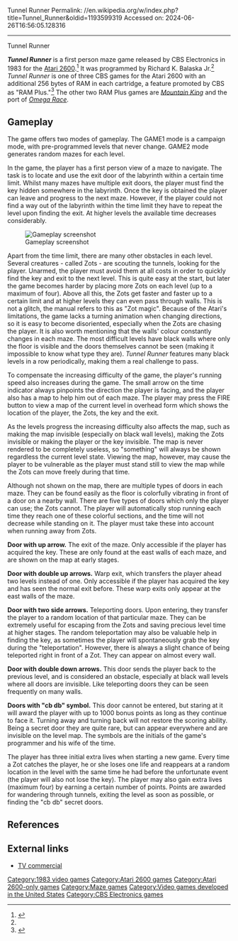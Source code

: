Tunnel Runner
Permalink: //en.wikipedia.org/w/index.php?title=Tunnel_Runner&oldid=1193599319
Accessed on: 2024-06-26T16:56:05.128316



------
Tunnel Runner
{{Infobox video game
| title = 
| collapsible = 
| state = 
| image =  Tunnel Runner Cover.jpg
| caption = 
| developer =
| publisher = [[CBS Electronics]]
| designer = Richard K. Balaska Jr.<ref name=giantlist/>
| released = {{vgrelease|NA|1983}}
| genre = [[List of maze video games|Maze]]
| modes = 
| platforms = [[Atari 2600]]
}}

'''''Tunnel Runner''''' is a first person maze game released by CBS Electronics in 1983 for the [[Atari 2600]].<ref name="amania">{{cite web |title=Tunnel Runner |url=http://www.atarimania.com/game-atari-2600-vcs-tunnel-runner_8142.html |website=Atari Mania}}</ref> It was programmed by Richard K. Balaska Jr.<ref name=giantlist/> ''Tunnel Runner'' is one of three CBS games for the Atari 2600 with an additional 256 bytes of RAM in each cartridge, a feature promoted by CBS as "RAM Plus."<ref name="8bitcentral">{{cite web |title=Did CBS Electronics deliver the 1st FPS in 1983, on the Atari 2600, w/ Tunnel Runner via RAM Plus? |url=http://www.8-bitcentral.com/blog/2014/ramPlus.html |website=8-Bit Central.com|date=March 6, 2014}}</ref> The other two RAM Plus games are ''[[Mountain King (video game)|Mountain King]]'' and the port of ''[[Omega Race]]''.

==Gameplay==
{{Unreferenced|section|date=July 2019}}
The game offers two modes of gameplay. The GAME1 mode is a campaign mode, with pre-programmed levels that never change. GAME2 mode generates random mazes for each level.

In the game, the player has a first person view of a maze to navigate. The task is to locate and use the exit door of the labyrinth within a certain time limit. Whilst many mazes have multiple exit doors, the player must find the key hidden somewhere in the labyrinth. Once the key is obtained the player can leave and progress to the next maze. However, if the player could not find a way out of the labyrinth within the time limit they have to repeat the level upon finding the exit. At higher levels the available time decreases considerably.

[[File:Tunnel Runner Screenshot.png|thumb|left|Gameplay screenshot]]

Apart from the time limit, there are many other obstacles in each level. Several creatures - called Zots - are scouting the tunnels, looking for the player. Unarmed, the player must avoid them at all costs in order to quickly find the key and exit to the next level. This is quite easy at the start, but later the game becomes harder by placing more Zots on each level (up to a maximum of four). Above all this, the Zots get faster and faster up to a certain limit and at higher levels they can even pass through walls. This is not a glitch, the manual refers to this as "Zot magic". Because of the Atari's limitations, the game lacks a turning animation when changing directions, so it is easy to become disoriented, especially when the Zots are chasing the player. 
It is also worth mentioning that the walls' colour constantly changes in each maze. The most difficult levels have black walls where only the floor is visible and the doors themselves cannot be seen (making it impossible to know what type they are). ''Tunnel Runner'' features many black levels in a row periodically, making them a real challenge to pass.

To compensate the increasing difficulty of the game, the player's running speed also increases during the game. The small arrow on the time indicator always pinpoints the direction the player is facing, and the player also has a map to help him out of each maze. The player may press the FIRE button to view a map of the current level in overhead form which shows the location of the player, the Zots, the key and the exit.

As the levels progress the increasing difficulty also affects the map, such as making the map invisible (especially on black wall levels), making the Zots invisible or making the player or the key invisible. The map is never rendered to be completely useless, so "something" will always be shown regardless the current level state. Viewing the map, however, may cause the player to be vulnerable as the player must stand still to view the map while the Zots can move freely during that time.

Although not shown on the map, there are multiple types of doors in each maze. They can be found easily as the floor is colorfully vibrating in front of a door on a nearby wall. There are five types of doors which only the player can use; the Zots cannot. The player will automatically stop running each time they reach one of these colorful sections, and the time will not decrease while standing on it. The player must take these into account when running away from Zots.

'''Door with up arrow.''' The exit of the maze. Only accessible if the player has acquired the key. These are only found at the east walls of each maze, and are shown on the map at early stages.

'''Door with double up arrows.''' Warp exit, which transfers the player ahead two levels instead of one. Only accessible if the player has acquired the key and has seen the normal exit before. These warp exits only appear at the east walls of the maze.

'''Door with two side arrows.''' Teleporting doors. Upon entering, they transfer the player to a random location of that particular maze. They can be extremely useful for escaping from the Zots and saving precious level time at higher stages. The random teleportation may also be valuable help in finding the key, as sometimes the player will spontaneously grab the key during the "teleportation". However, there is always a slight chance of being teleported right in front of a Zot. They can appear on almost every wall.

'''Door with double down arrows.''' This door sends the player back to the previous level, and is considered an obstacle, especially at black wall levels where all doors are invisible. Like teleporting doors they can be seen frequently on many walls.

'''Doors with "cb db" symbol.''' This door cannot be entered, but staring at it will award the player with up to 1000 bonus points as long as they continue to face it. Turning away and turning back will not restore the scoring ability. Being a secret door they are quite rare, but can appear everywhere and are invisible on the level map. The symbols are the initials of the game's programmer and his wife of the time.

The player has three initial extra lives when starting a new game. Every time a Zot catches the player, he or she loses one life and reappears at a random location in the level with the same time he had before the unfortunate event (the player will also not lose the key). The player may also gain extra lives (maximum four) by earning a certain number of points. Points are awarded for wandering through tunnels, exiting the level as soon as possible, or finding the "cb db" secret doors.

==References==
{{reflist|refs=
<ref name="giantlist">{{cite web |last1=Hague |first1=James |title=The Giant List of Classic Game Programmers |url=https://dadgum.com/giantlist/}}</ref>
}}

==External links==
*[https://www.youtube.com/watch?v=fMFEiJFrafs TV commercial]

[[Category:1983 video games]]
[[Category:Atari 2600 games]]
[[Category:Atari 2600-only games]]
[[Category:Maze games]]
[[Category:Video games developed in the United States]]
[[Category:CBS Electronics games]]